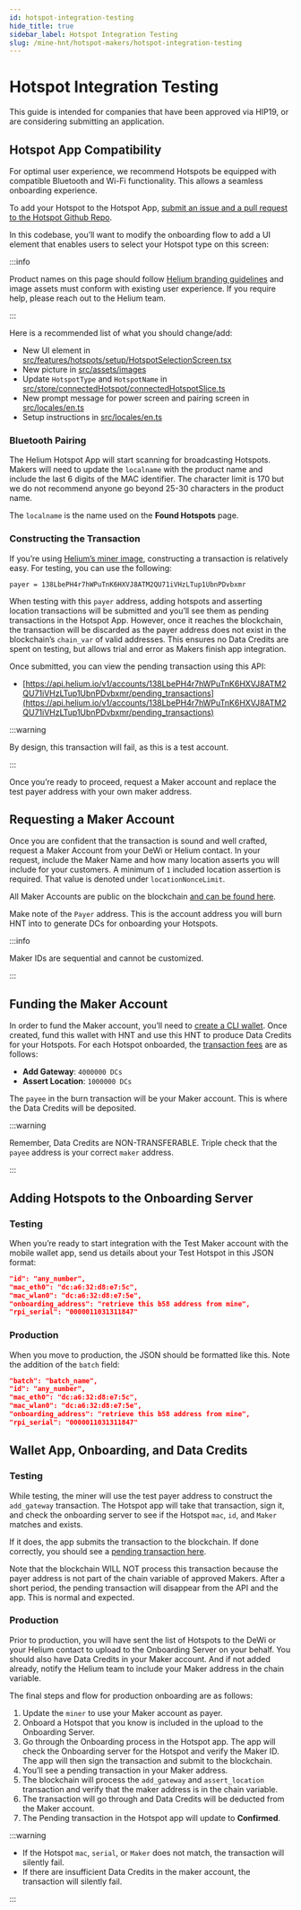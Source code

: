```yaml
---
id: hotspot-integration-testing
hide_title: true
sidebar_label: Hotspot Integration Testing
slug: /mine-hnt/hotspot-makers/hotspot-integration-testing
---
```




# Hotspot Integration Testing

This guide is intended for companies that have been approved via HIP19, or are considering submitting an application. 

## Hotspot App Compatibility

For optimal user experience, we recommend Hotspots be equipped with compatible Bluetooth and Wi-Fi functionality. This allows a seamless onboarding experience. 

To add your Hotspot to the Hotspot App, [submit an issue and a pull request to the Hotspot Github Repo](https://github.com/helium/hotspot-app/). 

In this codebase, you’ll want to modify the onboarding flow to add a UI element that enables users to select your Hotspot type on this screen:


:::info

Product names on this page should follow [Helium branding guidelines](https://www.helium.com/brand) and image assets must conform with existing user experience. If you require help, please reach out to the Helium team.

:::


Here is a recommended list of what you should change/add:

* New UI element in [src/features/hotspots/setup/HotspotSelectionScreen.tsx](https://github.com/helium/hotspot-app/blob/main/src/features/hotspots/setup/HotspotSelectionScreen.tsx)
* New picture in [src/assets/images](https://github.com/helium/hotspot-app/blob/main/src/assets/images)
* Update `HotspotType` and `HotspotName` in [src/store/connectedHotspot/connectedHotspotSlice.ts](https://github.com/helium/hotspot-app/blob/main/src/store/connectedHotspot/connectedHotspotSlice.ts)
* New prompt message for power screen and pairing screen in [src/locales/en.ts](https://github.com/helium/hotspot-app/blob/main/src/locales/en.ts)
* Setup instructions in [src/locales/en.ts](https://github.com/helium/hotspot-app/blob/main/src/locales/en.ts)



### Bluetooth Pairing


The Helium Hotspot App will start scanning for broadcasting Hotspots. Makers will need to update the `localname` with the product name and include the last 6 digits of the MAC identifier. The character limit is 170 but we do not recommend anyone go beyond 25-30 characters in the product name.

The `localname` is the name used on the **Found Hotspots** page.

### Constructing the Transaction

If you’re using [Helium’s miner image](https://github.com/helium/miner), constructing a transaction is relatively easy. For testing, you can use the following: 

```
payer = 138LbePH4r7hWPuTnK6HXVJ8ATM2QU71iVHzLTup1UbnPDvbxmr
```

When testing with this `payer` address, adding hotspots and asserting location transactions will be submitted and you’ll see them as pending transactions in the Hotspot App. However, once it reaches the blockchain, the transaction will be discarded as the payer address does not exist in the blockchain’s `chain_var` of valid addresses. This ensures no Data Credits are spent on testing, but allows trial and error as Makers finish app integration.

Once submitted, you can view the pending transaction using this API:

* [https://api.helium.io/v1/accounts/138LbePH4r7hWPuTnK6HXVJ8ATM2QU71iVHzLTup1UbnPDvbxmr/pending_transactions](https://api.helium.io/v1/accounts/138LbePH4r7hWPuTnK6HXVJ8ATM2QU71iVHzLTup1UbnPDvbxmr/pending_transactions)

:::warning 

By design, this transaction will fail, as this is a test account.

:::

Once you’re ready to proceed, request a Maker account and replace the test payer address with your own maker address.


## Requesting a Maker Account

Once you are confident that the transaction is sound and well crafted, request a Maker Account from your DeWi or Helium contact. In your request, include the Maker Name and how many location asserts you will include for your customers. A minimum of `1` included location assertion is required. That value is denoted under `locationNonceLimit`.

All Maker Accounts are public on the blockchain [and can be found here](https://onboarding.dewi.org/api/v2/makers). 

Make note of the `Payer` address. This is the account address you will burn HNT into to generate DCs for onboarding your Hotspots.

:::info

Maker IDs are sequential and cannot be customized.

:::



## Funding the Maker Account

In order to fund the Maker account, you’ll need to [create a CLI wallet](https://github.com/helium/helium-wallet-rs). Once created, fund this wallet with HNT and use this HNT to produce Data Credits for your Hotspots. For each Hotspot onboarded, the [transaction fees](/blockchain/transaction-fees#transaction-fee-schedule) are as follows:

* **Add Gateway**: `4000000 DCs`
* **Assert Location**: `1000000 DCs`

The `payee` in the burn transaction will be your Maker account. This is where the Data Credits will be deposited. 

:::warning 

Remember, Data Credits are NON-TRANSFERABLE. Triple check that the `payee` address is your correct `maker` address.

:::



## Adding Hotspots to the Onboarding Server

### Testing

When you’re ready to start integration with the Test Maker account with the mobile wallet app, send us details about your Test Hotspot in this JSON format:

```json
"id": "any_number", 
"mac_eth0": "dc:a6:32:d8:e7:5c", 
"mac_wlan0": "dc:a6:32:d8:e7:5e", 
"onboarding_address": "retrieve this b58 address from mine", 
"rpi_serial": "0000011031311847"
```

### Production

When you move to production, the JSON should be formatted like this. Note the addition of the `batch` field:

```json
"batch": "batch_name",  
"id": "any_number", 
"mac_eth0": "dc:a6:32:d8:e7:5c", 
"mac_wlan0": "dc:a6:32:d8:e7:5e", 
"onboarding_address": "retrieve this b58 address from mine", 
"rpi_serial": "0000011031311847"
```


## Wallet App, Onboarding, and Data Credits

### Testing 

While testing, the miner will use the test payer address to construct the `add_gateway` transaction. The Hotspot app will take that transaction, sign it, and check the onboarding server to see if the Hotspot `mac`, `id`, and `Maker` matches and exists. 

If it does, the app submits the transaction to the blockchain. If done correctly, you should see a [pending transaction here](https://api.helium.io/v1/accounts/138LbePH4r7hWPuTnK6HXVJ8ATM2QU71iVHzLTup1UbnPDvbxmr/pending_transactions). 

Note that the blockchain WILL NOT process this transaction because the payer address is not part of the chain variable of approved Makers. After a short period, the pending transaction will disappear from the API and the app. This is normal and expected.


### Production

Prior to production, you will have sent the list of Hotspots to the DeWi or your Helium contact to upload to the Onboarding Server on your behalf. You should also have Data Credits in your Maker account.  And if not added already, notify the Helium team to include your Maker address in the chain variable.

The final steps and flow for production onboarding are as follows:

1. Update the `miner` to use your Maker account as payer.
2. Onboard a Hotspot that you know is included in the upload to the Onboarding Server.
3. Go through the Onboarding process in the Hotspot app. The app will check the Onboarding server for the Hotspot and verify the Maker ID. The app will then sign the transaction and submit to the blockchain.
4. You’ll see a pending transaction in your Maker address. 
5. The blockchain will process the `add_gateway` and `assert_location` transaction and verify that the maker address is in the chain variable.
6. The transaction will go through and Data Credits will be deducted from the Maker account.
7. The Pending transaction in the Hotspot app will update to **Confirmed**.

:::warning

* If the Hotspot `mac`, `serial`, or `Maker` does not match, the transaction will silently fail.
* If there are insufficient Data Credits in the maker account, the transaction will silently fail.

:::














